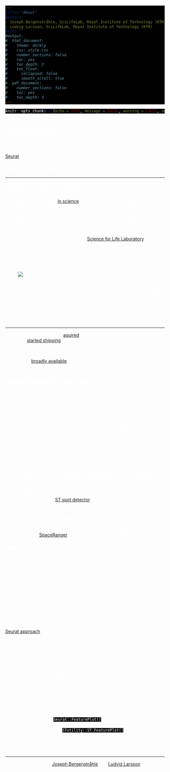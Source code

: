 ---
title: "About"
author:
- Joseph Bergenstråhle, SciLifeLab, Royal Institute of Technology (KTH)
- Ludvig Larsson, SciLifeLab, Royal Institute of Technology (KTH)
date: ''
#output:
#  html_document:
#    theme: darkly
#    css: style.css
#    number_sections: false
#    toc: yes
#    toc_depth: 3
#    toc_float:
#      collapsed: false
#      smooth_scroll: true
#  pdf_document:
#    number_sections: false
#    toc: yes
#    toc_depth: 3
---

<style type="text/css">
div.main-container {
  background-color: #000000 !important;
  max-width: 1400px;
  margin-left: auto;
  margin-right: auto;
}
</style>
<style>
#TOC {
  background: url("https://www.spatialresearch.org/wp-content/uploads/2019/09/str-logo-spatial_research_3@2x.png");
  background-size: contain;
  padding-top: 100px !important;
  background-repeat: no-repeat;
  op: 5%;
  opacity: 0.8;
  width: 500px;
  color: white;
  border-color: #000000 !important;
}
</style>

<style> code, pre{
  background-color: #000000 !important;
  color: white !important;
}
</style>
<style> 
body {
  color: white
}
</style>
<style>
.list-group-item.active, .list-group-item.active:focus, .list-group-item.active:hover {
    background-color: #375a7f;
}
</style>



```{r setup, include=FALSE}
knitr::opts_chunk$set(echo = TRUE, message = FALSE, warning = FALSE, autodep = FALSE)
```

# Background

STUtility R-package is an effort to create a user-friendly visualization and analysis tool for analysis of spatial transcriptomcis data. It's built around [Seurat](https://github.com/satijalab/seurat), which is a single-cell genomics toolkit. 

### Spatial Transcriptomics (ST)

---

Spatial Transcriptomics is a method that allows visualization and quantitative analysis of the transcriptome in individual tissue sections by combining gene expression data and microscopy based image data. The invention was presented [in science](https://science.sciencemag.org/content/353/6294/78) in 2016. Prof Joakim Lundeberg (KTH Royal Institute of Technology) and Prof Jonas Frisén (Karolinska Institutet) received a key initial support from the Knut and Alice Wallenberg Foundation in 2012 to develop and use the Spatial Transcriptomics technology for analysis and discovery of transcriptional patterns in tissue, with a focus on the brain. The method has received increasing attention and is currently the basis of several national and international collaborations. The research is predominantly done at [Science for Life Laboratory](https://www.scilifelab.se/), Stockholm. 

For details, see the publication. In short, the schematic below gives a brief overview of the concept.
An introductory animation is available on our website: http://www.spatialresearch.org/

![Schematic Spatial Transcriptomics](assets/st_method_1.png)

The array featured 1000 capture-spots, 100 µm in diameter and accordingly we refer this as the "1k" array in this tutorial and package parameters. The ST technology was futher developed, and the capture-spot number increased to 2000, hence the "2k" array. 

### 10X Visium

---

In Dec 2018, 10X Genomics [aquired](https://www.10xgenomics.com/news/10x-genomics-acquires-spatial-transcriptomics/) Spatial Transcriptomics, and in Nov 2019 they [started shipping](https://investors.10xgenomics.com/news-releases/news-release-details/10x-genomics-begins-shipments-visium-spatial-gene-expression) the Visium array, which is a further development of the original ST array. This array features 5000 capture-spots, 55µm in diameter. 

The array is [broadly available](https://www.10xgenomics.com/spatial-transcriptomics/) for commercial use 


# Notes about the tool


### Selecting spots - original ST arrays

The gene expression data consists of a count matrix with genes in rows and "capture-spots" in columns. Each spot represents a small area on an ST array from which the captured transcripts have been barcoded with a unique sequence. The unique barcode makes it possible to map the transcripts onto a spatial position on the tissue section and would be equivalent to a cell specific barcode in scRNA-seq data but can tag a mixture of transcripts from multiple cells. The spatial position of a spot is an (x, y) coordinate that defines the centroid of the spot area. These spatial coordinates are stored in the spot ids (column names) and allows us to visualize gene expression (and other spot features) in the array grid system. However, if you want to overlay a visualization on top the HE image you want to make sure that the spot coordinates are exact in relation to morphological features of the image. When the spots are printed onto the ST array surface, they will sometimes deviate from the (x, y) coordinates given by the spot ids and should therefore be adjusted. In addition to the spot adjustment, you will also need to label the spots that are located directly under the tissue. Spot adjustment and selection can be done automatically using our [ST spot detector](https://github.com/SpatialTranscriptomicsResearch/st_spot_detector) web tool which outputs a table of adjusted coordinates and labels for the spots under tissue.

### Selecting spots - 10X Visium arrays

10X Genomics has developed their own tool for visualization and spot selection called [SpaceRanger](www.10xgenomics.com) [fixa denna link]. In SpaceRanger you can .....


### Multiple samples

The STUtility tool was developed with the goal of multiple sample inputs. As with all biological data, using multiple samples add power to the analysis and is a necessity to enable comprehensive insight which otherwise suffers from stochastic uncertainty. Within this vignette, we display how you can input multiple samples, look for aggravating circumstances like batch effects and missing data, apply methods to correct such if present, get a holistic picture of your data as well as conduct more in depth analysis in various ways.

### Seurat workflow

We have extensively tried different methods and workflows for handling ST data. While all roads lead to Rome, as of the date of this writing we find the [Seurat approach](https://satijalab.org/seurat/) to be the most well suited for this type of data. Seurat is an R package designed for single-cell RNAseq data. Obviously, this deviates from the data that the ST technology currently produce, as the resolution on the array implies that each capture-spot consists of transcripts originating from multiple cells. Nevertheless, the characteristics of the ST data resembles that of scRNAseq to a large extent. Note that the STUtility package requires Seurat v3.0 or higher.

The data obtained from an ST experiment can treated like a scRNA-seq experiment and be processed and analyzed using the Seurat package. STUtility provides image processing and visualization functionallity on top of this framework. 

### Naming conventions

For users familiar with the Seurat workflow, there are a number of Seruat plotting functions, e.g. `Seurat::FeaturePlot()`, those plotting functions all have a "ST version", which is called upon by adding "ST." prior to the original function name e.g. `STutility::ST.FeaturePlot()`.

The external STUtility functions are following a PascalCase convention. 

&nbsp;
<hr />
<p style="text-align: center;">A work by <a href="j.bergenstrahle@scilifelab.se">Joseph Bergenstråhle</a> and <a href="ludvig.larsson@scilifelab.se">Ludvig Larsson</a></p>

<!-- Add icon library -->
<link rel="stylesheet" href="https://cdnjs.cloudflare.com/ajax/libs/font-awesome/4.7.0/css/font-awesome.min.css">

<!-- Add font awesome icons -->
<p style="text-align: center;">
    <a href="https://www.spatialresearch.org" class="fa fa-beer"></a>
</p>

&nbsp;
